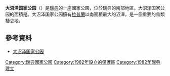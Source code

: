 {{Infobox protected area
| name = 大沼泽国家公园
| alt_name = Store Mosse nationalpark
| iucn_category = II
| photo = Store Mosse.jpg
| photo_caption = 
| location = {{SWE}}[[延雪平省|延雪平省]]
| nearest_city = 
| coords = {{coord|57|16|N|13|55|E|region:SE_type:landmark|display=inline,title}}
| area_km2 = 78.5
| area_ref = <ref name="naturvårdsverket">{{cite web | title=Store Mosse National Park | url=http://www.swedishepa.se/Enjoying-nature/Protected-areas/National-Parks/Store-Mosse/ | publisher=[[瑞典环境保护局|Naturvårdsverket]] | access-date=2011-07-21 | archive-date=2020-10-21 | archive-url=https://web.archive.org/web/20201021114937/http://www.swedishepa.se/Enjoying-nature/Protected-areas/National-Parks/Store-Mosse/ | dead-url=no }}</ref>
| established = 1982年
| visitation_num = 
| visitation_year = 
| governing_body = [[瑞典环境保护局|Naturvårdsverket]]
| website = 
| embedded = {{Designation list
| embed = yes
| designation1 = Ramsar
| designation1_offname = Store Mosse
| designation1_date = 1974年12月5日
| designation1_number = 20<ref>{{Cite web|title=Store Mosse|website=[[湿地公约|Ramsar]] Sites Information Service|url=https://rsis.ramsar.org/ris/20|access-date=25 April 2018|archive-date=2020-10-31|archive-url=https://web.archive.org/web/20201031101058/https://rsis.ramsar.org/ris/20|dead-url=no}}</ref>}}
}}
'''大沼泽国家公园'''（{{lang-sv|Store Mosse nationalpark}}）是[[瑞典|瑞典]]的一座國家公園，位於瑞典的南部地區。大沼泽国家公园的面積是{{convert|100|km2|mi2|abbr=on}}。大沼泽国家公园擁有[[拉普蘭_(瑞典)|拉普蘭]]以南面積最大的沼澤，是一個重要的鳥類棲息地。
== 參考資料 ==
{{reflist}}
{{Commons category|Store Mosse National Park}}
*[http://sverigesnationalparker.se/en/choose-park---list/store-mosse-national-park/ 大沼泽国家公园] {{Wayback|url=http://sverigesnationalparker.se/en/choose-park---list/store-mosse-national-park/ |date=20210112025252 }}

{{瑞典国家公园}}
[[Category:瑞典國家公園|Category:瑞典國家公園]]
[[Category:1982年設立的保護區|Category:1982年設立的保護區]]
[[Category:1982年瑞典建立|Category:1982年瑞典建立]]